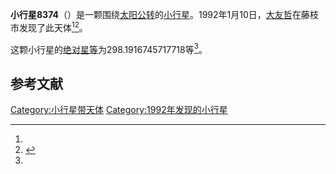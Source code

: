 {{Infobox planet
| bgcolour = #FFFFC0
| name = 8374 Horohata
| symbol = 
| image = 
| caption = 
| discovery = yes
| discovery_ref = 
| discoverer = [[大友哲|大友哲]]
| discovery_site = [[藤枝市|藤枝市]] 
| discovered = 1992年1月10日
| designations = yes
| mp_name = 
| named_after = 
| alt_names = 1992 AK1/ 1990 SP2
| mp_category = [[外小行星带|外小行星带]]
| orbit_ref = <ref name="a">[http://ssd.jpl.nasa.gov/sbdb.cgi?sstr=8374 8374 Horohata] {{Wayback|url=http://ssd.jpl.nasa.gov/sbdb.cgi?sstr=8374 |date=20210827044110 }}，小行星數據庫瀏覽器（JPL Small-Body Database Browser）－[[美国国家航空航天局|美国国家航空航天局]]喷气推进实验室</ref>
| epoch = 2456400.5 (2013年4月18日更新)
| aphelion = {{convert|3.790921277403756|AU|km|3|abbr=on|lk=out}}
| perihelion = {{convert|2.660631808383662|AU|km|3|abbr=on}}
| semimajor = {{convert|3.225776542893709|AU|km|3|abbr=on}}
| eccentricity = 0.175196492
| period = 2116.166554 [[日|日]]<br />5.79[[儒略年|儒略年]]
| avg_speed = 
| inclination = 2.92262492829236
| asc_node = 98.97194879176334
| mean_anomaly = 
| arg_peri = 298.1916745717718
| satellites = 
| physical_characteristics = yes
| dimensions = 
| mass = 
| density = 
| surface_grav = 
| escape_velocity = 
| sidereal_day = 
| axial_tilt = 
| pole_ecliptic_lat = 
| pole_ecliptic_lon = 
| albedo = 
| temperatures= 
| temp_name1 = 
| mean_temp_1 = 
| max_temp_1 = 
| temp_name2 = 
| max_temp_2 = 
| spectral_type = 
| abs_magnitude = 298.1916745717718
}}

'''小行星8374'''（{{lang-en|8374 Horohata}}）是一颗围绕[[太阳|太阳]][[公转|公转]]的[[小行星|小行星]]。1992年1月10日，[[大友哲|大友哲]]在藤枝市发现了此天体<ref name="a" /><ref>{{cite news|title=小行星列表|url=http://cfa-www.harvard.edu/iau/lists/NumberedMPs.txt|accessdate=2013-07-08|newspaper=哈佛大学|archive-date=2008-05-17|archive-url=https://web.archive.org/web/20080517010638/http://cfa-www.harvard.edu/iau/lists/NumberedMPs.txt|dead-url=no}}</ref>。

这颗小行星的[[绝对星等|绝对星等]]为298.1916745717718等<ref name="a" />。

==参考文献==
{{reflist}}
{{Minor Planet Number|[[小行星8373|小行星8373]]|[[小行星8375|小行星8375]]}}

{{小天体}}

[[Category:小行星带天体|Category:小行星带天体]]
[[Category:1992年发现的小行星|Category:1992年发现的小行星]]

{{asteroid-stub}}